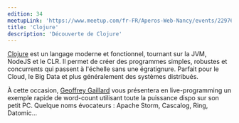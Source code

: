 ```yaml
---
edition: 34
meetupLink: 'https://www.meetup.com/fr-FR/Aperos-Web-Nancy/events/229765262/'
title: 'Clojure'
description: 'Découverte de Clojure'
---
```


[Clojure](https://clojure.org/) est un langage moderne et fonctionnel, tournant sur la JVM, NodeJS et le CLR. Il permet de créer des programmes simples, robustes et concurrents qui passent à l'échelle sans une égratignure. Parfait pour le Cloud, le Big Data et plus généralement des systèmes distribués.

À cette occasion, [Geoffrey Gaillard](https://twitter.com/skalde54) vous présentera en live-programming un exemple rapide de word-count utilisant toute la puissance dispo sur son petit PC. Quelque noms évocateurs : Apache Storm, Cascalog, Ring, Datomic...

<Youtube videoId="0HWYpmyO8w0" title="Clojure" />
